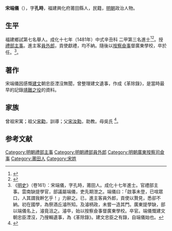 {{明清人物信息框
| 姓名 = 宋端儀
| 原名 =
| 圖片名稱= 
| 圖片大小 =
| 圖片說明 = 
| 最高職務 = 廣東按察司僉事
| 國家 = 大明 
| 爵位 =
| 籍貫 = 福建興化府莆田縣
| 族裔 = 
| 字號 = 字孔時
| 諡號 =
| 出生日期 = 生年不詳
| 出生地點 = <!---福建興化府莆田縣--->
| 逝世日期 = 卒年不詳 
| 逝世地點 =
| 墓葬 =
| 配偶 = 
| 親屬 = 
| 出身 =
* 成化十七年辛丑科進士出身
| 經歷 =
| 著作 =  
}}
'''宋端儀'''（{{bd|？||？|catIdx=}}），字'''孔時'''，福建興化府莆田縣人，民籍，[[明朝|明朝]]政治人物。

== 生平 ==
福建鄉試第七名舉人。成化十七年（1481年）中式辛丑科<!---會試第一百十七名--->二甲第三名進士<ref>{{Cite book|title=《[[皇明贡举考|皇明贡举考]]》卷五|last=（明）[[张朝瑞|张朝瑞]]|first=|publisher=《续修四库全书》史部第828册|year=|isbn=|location=|pages=}}</ref><ref>{{Cite book|title=贡举志五种 上|last=鲁小俊，江俊伟著|first=|publisher=武汉：武汉大学出版社|year=2009|isbn=978-7-307-07043-1|location=|pages=254-256}}</ref>。授[[禮部|禮部]][[主事|主事]]。進主客[[員外郎|員外郎]]，貢使獻禮，均不納。隨後以[[按察|按察]][[僉事|僉事]]督廣東學校，卒於任。<ref>《[[明史|明史]]》（卷161）：宋端儀，字孔時，莆田人。成化十七年進士。官禮部主事。雲南缺提學官，部議屬端儀，吏先期泄之。端儀曰：「啟事未登，已喧眾口，人其謂我幹乞乎！」力辭之。已，進主客員外郎，貢使以贄見，悉卻不納。初在國學，為祭酒丘濬所知。及濬柄政，未嘗一造其門。廣東提學缺，部以端儀名上，濬竟沮之。濬卒，始以按察僉事督廣東學校。卒官。端儀慨建文朝忠臣湮沒，乃搜輯遺事，為《革除錄》。建文忠臣之有錄，自端儀始也。</ref>。

==著作==
宋端儀因感慨[[建文|建文]]朝忠臣湮沒無聞，曾整理建文遺事，作成《革除錄》，是當時最早的記錄[[靖難之役|靖難之役]]的資料。

== 家族 ==
曾祖宋寓；祖父[[宋勸|宋勸]]，訓導；父[[宋汝勤|宋汝勤]]，助教。母吳氏
<ref>{{Cite book|title=天一阁藏明代科举录选刊 登科录 点校本|last=龚延明主编|first=|publisher=宁波出版社|year=2016|isbn=978-7-5526-2320-8|location=宁波|pages=|quote=《天一閣藏明代科舉錄選刊.登科錄》之《成化十七年進士登科錄》}}</ref>。

==参考文献==
{{wikisource|明史/卷161}}
{{reflist}}

{{成化十七年辛丑科殿試金榜}}
{{DEFAULTSORT:Song宋}}
[[Category:明朝禮部主事|Category:明朝禮部主事]]
[[Category:明朝禮部員外郎|Category:明朝禮部員外郎]]
[[Category:明朝廣東按察司僉事|Category:明朝廣東按察司僉事]]
[[Category:莆田人|Category:莆田人]]
[[Category:宋姓|Category:宋姓]]